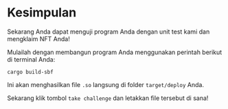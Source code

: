 # Kesimpulan

Sekarang Anda dapat menguji program Anda dengan unit test kami dan mengklaim NFT Anda!

Mulailah dengan membangun program Anda menggunakan perintah berikut di terminal Anda:

```
cargo build-sbf
```

Ini akan menghasilkan file `.so` langsung di folder `target/deploy` Anda.

Sekarang klik tombol `take challenge` dan letakkan file tersebut di sana!